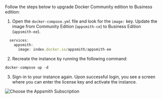 # 

<HideElements/>

Follow the steps below to upgrade Docker Community edition to Business edition:

1. Open the `docker-compose.yml` file and look for the `image:` key. Update the image from Community Edition (`appsmith-ce`) to Business Edition (`appsmith-ee`).

  ```javascript
    services:
      appsmith:
        image: index.docker.io/appsmith/appsmith-ee
  ```
2. Recreate the instance by running the following command:

  ```javascript
  docker-compose up -d
  ```
3. Sign-in to your instance again. Upon successful login, you see a screen where you can enter the license key and activate the instance.

![Choose the Appsmith Subscription](/img/Customer-portal-choose-subscription.png)